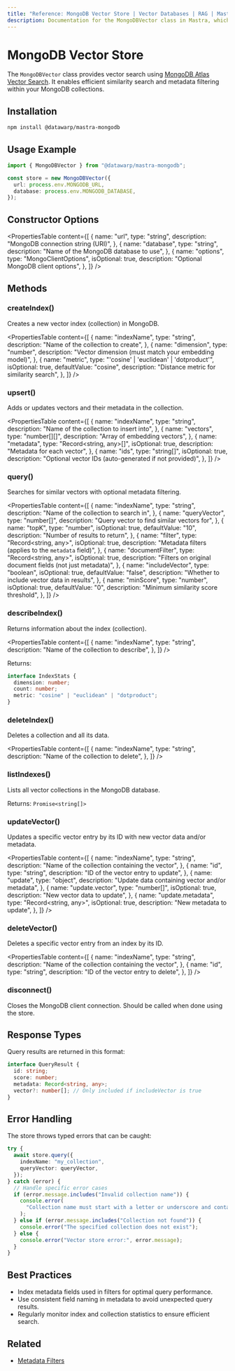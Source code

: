 ```yaml
---
title: "Reference: MongoDB Vector Store | Vector Databases | RAG | Mastra Docs"
description: Documentation for the MongoDBVector class in Mastra, which provides vector search using MongoDB Atlas and Atlas Vector Search.
---
```


# MongoDB Vector Store

The `MongoDBVector` class provides vector search using [MongoDB Atlas Vector Search](https://www.mongodb.com/docs/atlas/atlas-vector-search/). It enables efficient similarity search and metadata filtering within your MongoDB collections.

## Installation

```bash copy
npm install @datawarp/mastra-mongodb
```

## Usage Example

```typescript copy showLineNumbers
import { MongoDBVector } from "@datawarp/mastra-mongodb";

const store = new MongoDBVector({
  url: process.env.MONGODB_URL,
  database: process.env.MONGODB_DATABASE,
});
```

## Constructor Options

<PropertiesTable
  content={[
    {
      name: "url",
      type: "string",
      description: "MongoDB connection string (URI)",
    },
    {
      name: "database",
      type: "string",
      description: "Name of the MongoDB database to use",
    },
    {
      name: "options",
      type: "MongoClientOptions",
      isOptional: true,
      description: "Optional MongoDB client options",
    },
  ]}
/>

## Methods

### createIndex()

Creates a new vector index (collection) in MongoDB.

<PropertiesTable
  content={[
    {
      name: "indexName",
      type: "string",
      description: "Name of the collection to create",
    },
    {
      name: "dimension",
      type: "number",
      description: "Vector dimension (must match your embedding model)",
    },
    {
      name: "metric",
      type: "'cosine' | 'euclidean' | 'dotproduct'",
      isOptional: true,
      defaultValue: "cosine",
      description: "Distance metric for similarity search",
    },
  ]}
/>

### upsert()

Adds or updates vectors and their metadata in the collection.

<PropertiesTable
  content={[
    {
      name: "indexName",
      type: "string",
      description: "Name of the collection to insert into",
    },
    {
      name: "vectors",
      type: "number[][]",
      description: "Array of embedding vectors",
    },
    {
      name: "metadata",
      type: "Record<string, any>[]",
      isOptional: true,
      description: "Metadata for each vector",
    },
    {
      name: "ids",
      type: "string[]",
      isOptional: true,
      description: "Optional vector IDs (auto-generated if not provided)",
    },
  ]}
/>

### query()

Searches for similar vectors with optional metadata filtering.

<PropertiesTable
  content={[
    {
      name: "indexName",
      type: "string",
      description: "Name of the collection to search in",
    },
    {
      name: "queryVector",
      type: "number[]",
      description: "Query vector to find similar vectors for",
    },
    {
      name: "topK",
      type: "number",
      isOptional: true,
      defaultValue: "10",
      description: "Number of results to return",
    },
    {
      name: "filter",
      type: "Record<string, any>",
      isOptional: true,
      description: "Metadata filters (applies to the `metadata` field)",
    },
    {
      name: "documentFilter",
      type: "Record<string, any>",
      isOptional: true,
      description: "Filters on original document fields (not just metadata)",
    },
    {
      name: "includeVector",
      type: "boolean",
      isOptional: true,
      defaultValue: "false",
      description: "Whether to include vector data in results",
    },
    {
      name: "minScore",
      type: "number",
      isOptional: true,
      defaultValue: "0",
      description: "Minimum similarity score threshold",
    },
  ]}
/>

### describeIndex()

Returns information about the index (collection).

<PropertiesTable
  content={[
    {
      name: "indexName",
      type: "string",
      description: "Name of the collection to describe",
    },
  ]}
/>

Returns:

```typescript copy
interface IndexStats {
  dimension: number;
  count: number;
  metric: "cosine" | "euclidean" | "dotproduct";
}
```

### deleteIndex()

Deletes a collection and all its data.

<PropertiesTable
  content={[
    {
      name: "indexName",
      type: "string",
      description: "Name of the collection to delete",
    },
  ]}
/>

### listIndexes()

Lists all vector collections in the MongoDB database.

Returns: `Promise<string[]>`

### updateVector()

Updates a specific vector entry by its ID with new vector data and/or metadata.

<PropertiesTable
  content={[
    {
      name: "indexName",
      type: "string",
      description: "Name of the collection containing the vector",
    },
    {
      name: "id",
      type: "string",
      description: "ID of the vector entry to update",
    },
    {
      name: "update",
      type: "object",
      description: "Update data containing vector and/or metadata",
    },
    {
      name: "update.vector",
      type: "number[]",
      isOptional: true,
      description: "New vector data to update",
    },
    {
      name: "update.metadata",
      type: "Record<string, any>",
      isOptional: true,
      description: "New metadata to update",
    },
  ]}
/>

### deleteVector()

Deletes a specific vector entry from an index by its ID.

<PropertiesTable
  content={[
    {
      name: "indexName",
      type: "string",
      description: "Name of the collection containing the vector",
    },
    {
      name: "id",
      type: "string",
      description: "ID of the vector entry to delete",
    },
  ]}
/>

### disconnect()

Closes the MongoDB client connection. Should be called when done using the store.

## Response Types

Query results are returned in this format:

```typescript copy
interface QueryResult {
  id: string;
  score: number;
  metadata: Record<string, any>;
  vector?: number[]; // Only included if includeVector is true
}
```

## Error Handling

The store throws typed errors that can be caught:

```typescript copy
try {
  await store.query({
    indexName: "my_collection",
    queryVector: queryVector,
  });
} catch (error) {
  // Handle specific error cases
  if (error.message.includes("Invalid collection name")) {
    console.error(
      "Collection name must start with a letter or underscore and contain only valid characters.",
    );
  } else if (error.message.includes("Collection not found")) {
    console.error("The specified collection does not exist");
  } else {
    console.error("Vector store error:", error.message);
  }
}
```

## Best Practices

- Index metadata fields used in filters for optimal query performance.
- Use consistent field naming in metadata to avoid unexpected query results.
- Regularly monitor index and collection statistics to ensure efficient search.

## Related

- [Metadata Filters](./metadata-filters)
